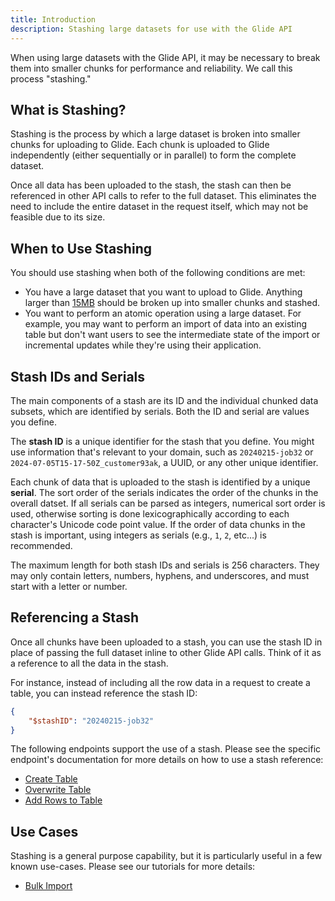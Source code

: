 ```yaml
---
title: Introduction
description: Stashing large datasets for use with the Glide API
---
```


When using large datasets with the Glide API, it may be necessary to break them into smaller chunks for performance and reliability. We call this process "stashing."

## What is Stashing?

Stashing is the process by which a large dataset is broken into smaller chunks for uploading to Glide. Each chunk is uploaded to Glide independently (either sequentially or in parallel) to form the complete dataset.

Once all data has been uploaded to the stash, the stash can then be referenced in other API calls to refer to the full dataset. This eliminates the need to include the entire dataset in the request itself, which may not be feasible due to its size.

## When to Use Stashing

You should use stashing when both of the following conditions are met:

* You have a large dataset that you want to upload to Glide. Anything larger than [15MB](/api-reference/v2/general/limits) should be broken up into smaller chunks and stashed.
* You want to perform an atomic operation using a large dataset. For example, you may want to perform an import of data into an existing table but don't want users to see the intermediate state of the import or incremental updates while they're using their application.

## Stash IDs and Serials

The main components of a stash are its ID and the individual chunked data subsets, which are identified by serials. Both the ID and serial are values you define.

The **stash ID** is a unique identifier for the stash that you define. You might use information that's relevant to your domain, such as `20240215-job32` or `2024-07-05T15-17-50Z_customer93ak`, a UUID, or any other unique identifier.

Each chunk of data that is uploaded to the stash is identified by a unique **serial**. The sort order of the serials indicates the order of the chunks in the overall datset. If all serials can be parsed as integers, numerical sort order is used, otherwise sorting is done lexicographically according to each character's Unicode code point value. If the order of data chunks in the stash is important, using integers as serials (e.g., `1`, `2`, etc...) is recommended.

<Note>The maximum length for both stash IDs and serials is 256 characters. They may only contain letters, numbers, hyphens, and underscores, and must start with a letter or number.</Note>

## Referencing a Stash

Once all chunks have been uploaded to a stash, you can use the stash ID in place of passing the full dataset inline to other Glide API calls. Think of it as a reference to all the data in the stash.

For instance, instead of including all the row data in a request to create a table, you can instead reference the stash ID:

```json
{
    "$stashID": "20240215-job32"
}
```

The following endpoints support the use of a stash. Please see the specific endpoint's documentation for more details on how to use a stash reference:

* [Create Table](/api-reference/v2/tables/post-tables)
* [Overwrite Table](/api-reference/v2/tables/put-tables)
* [Add Rows to Table](/api-reference/v2/tables/post-table-rows)

## Use Cases

Stashing is a general purpose capability, but it is particularly useful in a few known use-cases. Please see our tutorials for more details:

* [Bulk Import](/api-reference/v2/tutorials/bulk-import)